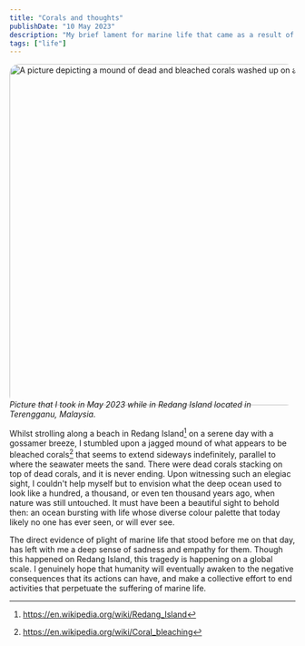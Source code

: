 ```yaml
---
title: "Corals and thoughts"
publishDate: "10 May 2023"
description: "My brief lament for marine life that came as a result of visiting a beach"
tags: ["life"]
---
```



<div style="align-self: center;">
	<Image
		src="../../src/assets/20230501_075927.jpg"
		alt="A picture depicting a mound of dead and bleached corals washed up on a beach with sea water in the background"
		height="600px"
		width="971px"
		style="margin-bottom:-10px; border-radius: 17px;"
		class="shadow-wo"
	></Image>
	<span style="font-style: italic; font-weight: 400">
		Picture that I took in May 2023 while in Redang Island located in Terengganu, Malaysia.
	</span>
</div>

Whilst strolling along a beach in Redang Island[^RedangIsland] on a serene day with a gossamer breeze, I stumbled upon a jagged mound of what appears to be bleached corals[^BleachedCorals] that seems to extend sideways indefinitely, parallel to where the seawater meets the sand.
There were dead corals stacking on top of dead corals, and it is never ending. Upon witnessing such an elegiac sight, I couldn't help myself but to envision what the deep ocean used to look like a hundred, a thousand, or even ten thousand years ago, when nature was still untouched. It must have been a beautiful sight to behold then: an ocean bursting with life whose diverse colour palette that today likely no one has ever seen, or will ever see.

The direct evidence of plight of marine life that stood before me on that day, has left with me a deep sense of sadness and empathy for them. Though this happened on Redang Island, this tragedy is happening on a global scale. I genuinely hope that humanity will eventually awaken to the negative consequences that its actions can have, and make a collective effort to end activities that perpetuate the suffering of marine life.

[^RedangIsland]: https://en.wikipedia.org/wiki/Redang_Island
[^BleachedCorals]: https://en.wikipedia.org/wiki/Coral_bleaching
